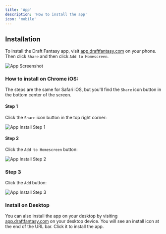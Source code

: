 ```yaml
---
title: 'App'
description: 'How to install the app'
icon: 'mobile'
---
```


## Installation

To install the Draft Fantasy app, visit [app.draftfantasy.com](https://app.draftfantasy.com) on your phone.
Then click `Share` and then click `Add to Homescreen`.

<img
  className="max-w-[300px]"
  src="/images/app.jpg"
  alt="App Screenshot"
/>

### How to install on Chrome iOS:

The steps are the same for Safari iOS, but you'll find the `Share` icon button in the bottom center of the screen.

#### Step 1

Click the `Share` icon button in the top right corner:

<img
  className="max-w-[300px]"
  src="/images/app-install-1.jpg"
  alt="App Install Step 1"
/>

#### Step 2

Click the `Add to Homescreen` button:

<img
  className="max-w-[300px]"
  src="/images/app-install-2.jpg"
  alt="App Install Step 2"
/>

### Step 3

Click the `Add` button:

<img
  className="max-w-[300px]"
  src="/images/app-install-3.jpg"
  alt="App Install Step 3"
/>

### Install on Desktop

You can also install the app on your desktop by visiting [app.draftfantasy.com](https://app.draftfantasy.com) on your desktop device.
You will see an install icon at the end of the URL bar. Click it to install the app.
